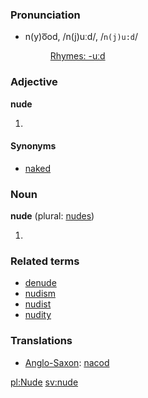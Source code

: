 ===Pronunciation===
*n(y)o͞od, /n(j)uːd/, /<tt>n(j)u:d</tt>/
*:[[Rhymes:English:-uːd|Rhymes: -uːd]]

===Adjective===
'''nude'''

# {{substub}}

====Synonyms====
*[[naked]]

===Noun===
'''nude''' (plural: [[nudes]])

# {{substub}}

===Related terms===
*[[denude]]
*[[nudism]]
*[[nudist]]
*[[nudity]]

===Translations===
*[[Anglo-Saxon]]: [[nacod]]

[[pl:Nude]]
[[sv:nude]]